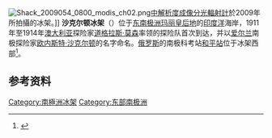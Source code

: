 {{coord|66|00|S|100|00|E|region:AQ_type:glacier_scale:20000000|display=title}}
[[File:Shack_2009054_0800_modis_ch02.png|thumbnail]][[中解析度成像分光輻射計|中解析度成像分光輻射計]]於2009年所拍攝的冰架。]]
{{Location map+ |Antarctica |width=300 |float=right|caption=<div style="text-align: center;">沙克尔顿冰架在南极洲的位置</div>|places=
{{Location map~ |Antarctica |lat=-76.5|long=145|label=沙克尔顿冰架|position=left}}
}}
'''沙克尔顿冰架'''（{{lang-en|Shackleton Ice Shelf}}）位于[[东南极洲|东南极洲]][[玛丽皇后地|玛丽皇后地]]的[[印度洋|印度洋]]海岸，1911年至1914年[[澳大利亚|澳大利亚]]探险家[[道格拉斯·莫森|道格拉斯·莫森]]率领的探险队首次到达，并以[[爱尔兰|爱尔兰]]南极探险家[[欧内斯特·沙克尔顿|欧内斯特·沙克尔顿]]的名字命名。[[俄罗斯|俄罗斯]]的南极科考站[[米爾尼站|和平站]]位于冰架西部<ref>{{Cite web |url=http://www.britannica.com/EBchecked/topic/537491/Shackleton-Ice-Shelf |title="Shackleton Ice Shelf." Encyclopædia Britannica. Encyclopædia Britannica Online. Encyclopædia Britannica Inc., 2011. Web. 18 Dec. 2011.  |accessdate=2011-12-19 |archive-date=2014-11-03 |archive-url=https://web.archive.org/web/20141103173539/http://www.britannica.com/EBchecked/topic/537491/Shackleton-Ice-Shelf |dead-url=no }}</ref>。

==参考资料==
{{reflist}}
[[Category:南極洲冰架|Category:南極洲冰架]]
[[Category:东部南极洲|Category:东部南极洲]]